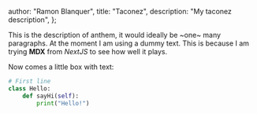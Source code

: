   author: "Ramon Blanquer",
  title: "Taconez",
  description: "My taconez description",
};

This is the description of anthem, it would ideally be ~one~ many paragraphs. At the moment I
am using a dummy text. This is because I am trying **MDX** from _NextJS_ to see how well it plays.

Now comes a little box with text:

```python
# First line
class Hello:
    def sayHi(self):
        print("Hello!")
```

